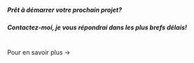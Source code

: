 
##### Prêt à démarrer votre prochain projet?
##### <Link to="https://twitter.com/CherOliv">Contactez-moi</Link>, je vous répondrai dans les plus brefs délais!

<br/><Link to="/">Pour en savoir plus &rarr;</Link>